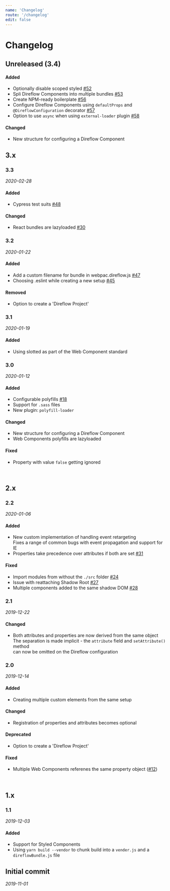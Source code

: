 ```yaml
---
name: 'Changelog'
route: '/changelog'
edit: false
---
```


<!--

Changelog is based on the following format and guidelines:
https://keepachangelog.com/en/1.0.0/

-->

# Changelog

## Unreleased (3.4)

#### Added
- Optionally disable scoped styled [#52](https://github.com/Silind-Software/direflow/issues/52)
- Spli Direflow Components into multiple bundles [#53](https://github.com/Silind-Software/direflow/issues/53)
- Create NPM-ready boilerplate [#56](https://github.com/Silind-Software/direflow/issues/56)
- Configure Direflow Components using `defaultProps` and `@DireflowConfiguration` decorator [#57](https://github.com/Silind-Software/direflow/issues/57)
- Option to use `async` when using `external-loader` plugin [#58](https://github.com/Silind-Software/direflow/issues/58)

#### Changed
- New structure for configuring a Direflow Component

## 3.x

### 3.3
_2020-02-28_

#### Added
- Cypress test suits [#48](https://github.com/Silind-Software/direflow/issues/48)

#### Changed
- React bundles are lazyloaded [#30](https://github.com/Silind-Software/direflow/issues/30)

### 3.2
_2020-01-22_

#### Added
- Add a custom filename for bundle in webpac.direflow.js [#47](https://github.com/Silind-Software/direflow/pull/47)
- Choosing .eslint while creating a new setup [#45](https://github.com/Silind-Software/direflow/pull/45)

#### Removed
- Option to create a 'Direflow Project'

### 3.1
_2020-01-19_

#### Added
- Using slotted as part of the Web Component standard

### 3.0
_2020-01-12_

#### Added
- Configurable polyfills [#18](https://github.com/Silind-Software/direflow/issues/18)
- Support for `.sass` files
- New plugin: `polyfill-loader`

#### Changed
- New structure for configuring a Direflow Component
- Web Components polyfills are lazyloaded

#### Fixed
- Property with value `false` getting ignored

<br />

## 2.x

### 2.2
_2020-01-06_

#### Added
- New custom implementation of handling event retargeting  
  Fixes a range of common bugs with event propagation and support for IE
- Properties take precedence over attributes if both are set [#31](https://github.com/Silind-Software/direflow/pull/31)

#### Fixed
- Import modules from without the `./src` folder [#24](https://github.com/Silind-Software/direflow/issues/24)
- Issue with reattaching Shadow Root [#27](https://github.com/Silind-Software/direflow/issues/27)
- Multiple components added to the same shadow DOM [#28](https://github.com/Silind-Software/direflow/issues/28)

### 2.1
_2019-12-22_

#### Changed
- Both attributes and properties are now derived from the same object  
  The separation is made implicit - the `attribute` field and `setAttribute()` method  
  can now be omitted on the Direflow configuration

### 2.0
_2019-12-14_

#### Added
- Creating multiple custom elements from the same setup

#### Changed
- Registration of properties and attributes becomes optional

#### Deprecated
- Option to create a 'Direflow Project'

#### Fixed
- Multiple Web Components referenes the same property object ([#12](https://github.com/Silind-Software/direflow/issues/12))

<br />

## 1.x

### 1.1
_2019-12-03_

#### Added
- Support for Styled Components
- Using `yarn build --vendor` to chunk build into a `vender.js` and a `direflowBundle.js` file

## Initial commit
_2019-11-01_
